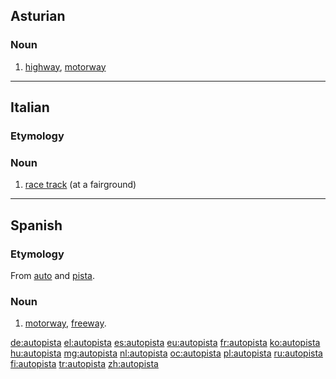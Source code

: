 ==Asturian==
{{wikipedia|lang=ast}}
===Noun===
{{ast-noun|f|autopistes}}

# [[highway]], [[motorway]]

----
==Italian==

===Etymology===
{{prefix|auto|pista|lang=it}}

===Noun===
{{it-noun|f|autopiste}}

# [[race track]] (at a fairground)

----
==Spanish==

===Etymology===
From [[auto]] and [[pista]].

===Noun===
{{es-noun|f}}

# [[motorway]], [[freeway]].

[[de:autopista]]
[[el:autopista]]
[[es:autopista]]
[[eu:autopista]]
[[fr:autopista]]
[[ko:autopista]]
[[hu:autopista]]
[[mg:autopista]]
[[nl:autopista]]
[[oc:autopista]]
[[pl:autopista]]
[[ru:autopista]]
[[fi:autopista]]
[[tr:autopista]]
[[zh:autopista]]